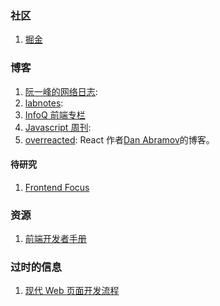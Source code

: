 ### 社区

1. [掘金](https://juejin.cn/)

### 博客

1. [阮一峰的网络日志](https://www.ruanyifeng.com/blog/): <Badge star="5" />
2. [labnotes](https://labnotes.org/): <Badge star="5" />
3. [InfoQ 前端专栏](https://www.infoq.cn/topic/33)
4. [Javascript 周刊](https://javascriptweekly.com/): <Badge star="5" />
5. [overreacted](https://overreacted.io/): React 作者[Dan Abramov](https://mobile.twitter.com/dan_abramov)的博客。

#### 待研究

1. [Frontend Focus](https://frontendfoc.us/)

### 资源

1. [前端开发者手册](https://dwqs.gitbooks.io/frontenddevhandbook/content/)

### 过时的信息

1. [现代 Web 页面开发流程](https://insights.thoughtworks.cn/modern-ui-development-workflow/)